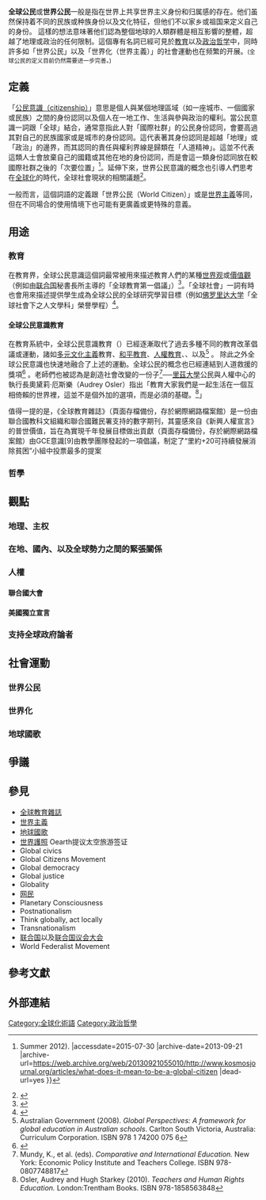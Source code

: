 {{多個問題|
{{roughtranslation|time=2015-09-07T07:46:27+00:00}}
{{expand|time=2015-08-03T14:01:43+00:00}}
}}
'''全球公民'''或'''世界公民'''一般是指在世界上共享世界主义身份和归属感的存在。他们虽然保持着不同的民族或种族身份以及文化特征，但他们不以家乡或祖国来定义自己的身份。
這樣的想法意味著他们認為整個地球的人類群體是相互影響的整體，超越了地理或政治的任何限制。這個專有名詞已經可見於[[教育|教育]]以及[[政治哲学|政治哲学]]中，同時許多如「世界公民」以及「世界化（世界主義）」的社會運動也在频繁的开展。<small>(全球公民的定义目前仍然需要进一步完善。)</small>

== 定義 ==
「[[Citizenship|公民意識（citizenship）]]」意思是個人與某個地理區域（如一座城市、一個國家或民族）之間的身份認同以及個人在一地工作、生活與參與政治的權利。當公民意識一詞跟「全球」結合，通常意指此人對「國際社群」的公民身份認同，會要高過其對自己的民族國家或是城市的身份認同。這代表著其身份認同是超越「地理」或「政治」的邊界，而其認同的責任與權利界線是歸類在「人道精神」。這並不代表這類人士會放棄自己的國籍或其他在地的身份認同，而是會這一類身份認同放在較國際社群之後的「次要位置」<ref>{{Cite web |url=http://www.kosmosjournal.org/articles/what-does-it-mean-to-be-a-global-citizen |title=Israel, Ronald C. (Spring{{!}}Summer 2012). |accessdate=2015-07-30 |archive-date=2013-09-21 |archive-url=https://web.archive.org/web/20130921055010/http://www.kosmosjournal.org/articles/what-does-it-mean-to-be-a-global-citizen |dead-url=yes }}</ref>。延伸下來，世界公民意識的概念也引導人們思考在[[全球化|全球化]]的時代，全球社會現狀的相關議題<ref>{{cite book|url = http://www.sussex.ac.uk/Users/hafa3/global.htm|title = Global Society and International Relations: Sociological Concepts and Political Perspectives|publisher = Polity Press|author = Shaw, Martin|year = 2000|location = Cambridge|access-date = 2015-07-30|archive-date = 2012-10-14|archive-url = https://web.archive.org/web/20121014130157/http://www.sussex.ac.uk/Users/hafa3/global.htm|dead-url = yes}}</ref>。

一般而言，這個詞語的定義跟「世界公民（World Citizen）」或是[[世界主義|世界主義]]等同，但在不同場合的使用情境下也可能有更廣義或更特殊的意義。

== 用途 ==

=== 教育 ===
在教育界，全球公民意識這個詞最常被用來描述教育人們的某種[[世界观|世界观]]或[[價值觀|價值觀]]（例如由[[联合国|联合国]]秘書長所主導的「全球教育第一倡議」）<ref>{{Cite web |url=http://www.globaleducationfirst.org/220.htm |title="Priority #3: Foster Global Citizenship." |accessdate=2015-07-30 |archive-date=2016-04-14 |archive-url=https://web.archive.org/web/20160414015421/http://www.globaleducationfirst.org/220.htm |dead-url=yes }}</ref>。「全球社會」一詞有時也會用來描述提供學生成為全球公民的全球研究學習目標（例如[[佛罗里达大学|佛罗里达大学]]「全球社會下之人文學科」榮譽學程）<ref>{{cite web|url = http://www.honors.ufl.edu/Humanites-for-Global-Society.aspx|title = Humanities for a Global Society|publisher = University of Florida|accessdate = 6 July 2013|deadurl = yes|archiveurl = https://web.archive.org/web/20130617191115/http://www.honors.ufl.edu/Humanites-for-Global-Society.aspx|archivedate = 2013年6月17日}}</ref>。

==== 全球公民意識教育 ====
在教育系統中，全球公民意識教育（{{Lang-en|Global Citizenship education，簡稱為GCE}}）已經逐漸取代了過去多種不同的教育改革倡議或運動，諸如[[多元文化主義|多元文化主義]]教育、[[和平教育|和平教育]]、[[人權教育|人權教育]]、{{Link-en|永續發展教育|Education for sustainable development}}、以及{{Link-en|國際教育|international education}}<ref>Australian Government (2008). ''Global Perspectives: A framework for global education in Australian schools''. Carlton South Victoria, Australia: Curriculum Corporation. ISBN 978 1 74200 075 6</ref> 。 除此之外全球公民意識也快速地融合了上述的運動。全球公民的概念也已經連結到人道救援的獎項<ref name="twsJun16gb">{{cite news|author = Jim Luce|title = Euro-American Women' s Council Global Forum and Awards Set For Athens in July|publisher = ''Huffington Post''|quote = [[Dionysia-Theodora_Avgerinopoulou|Dionysia-Theodora Avgerinopoulou]] is a Member of the Hellenic Parliament. She is also on the Executive Global Board of the EAWC. Orphans International Worldwide (OIWW) awarded her its Global Citizenship Award for Leadership in Helping Humanity in New York in February.|date = 1 June 2010|url = http://www.huffingtonpost.com/jim-luce/euro-american-women-s-cou_b_596232.html|accessdate = 2010-06-16|archive-date = 2011-06-07|archive-url = https://web.archive.org/web/20110607162344/http://www.huffingtonpost.com/jim-luce/euro-american-women-s-cou_b_596232.html|dead-url = no}}</ref> 。老師們也被認為是創造社會改變的一份子<ref name="ReferenceA">Mundy, K., et al. (eds). ''Comparative and International Education.'' New York: Economic Policy Institute and Teachers College. ISBN 978-0807748817</ref>──[[利兹大学|里茲大學]]公民與人權中心的執行長奧黛莉·厄斯樂（Audrey Osler）指出「教育大家我們是一起生活在一個互相倚賴的世界裡，這並不是個外加的選項，而是必須的基礎。<ref>Osler, Audrey and Hugh Starkey  (2010). ''Teachers and Human Rights Education.''  London:Trentham Books. ISBN 978-1858563848</ref>」

值得一提的是，《全球教育雜誌》（頁面存檔備份，存於網際網路檔案館）是一份由聯合國教科文組織和聯合國難民署支持的數字期刊，其靈感來自《新興人權宣言》的普世價值，旨在為實現千年發展目標做出貢獻（頁面存檔備份，存於網際網路檔案館）由GCE意識[9]由教學團隊發起的一項倡議，制定了“里約+20可持續發展消除貧困”小組中投票最多的提案

=== 哲學 ===

== 觀點 ==

=== 地理、主权 ===

=== 在地、國內、以及全球勢力之間的緊張關係 ===

=== 人權 ===

==== 聯合國大會 ====

==== 美國獨立宣言 ====

=== 支持全球政府論者 ===

== 社會運動 ==

=== 世界公民 ===

=== 世界化 ===

=== 地球國歌 ===

== 爭議 ==

== 參見 ==
* [[全球教育雜誌|全球教育雜誌]]
* [[世界主義|世界主義]]
* [[地球國歌|地球國歌]]
* [[世界護照|世界護照]] Oearth提议太空旅游签证
* Global civics
* Global Citizens Movement
* Global democracy
* Global justice
* Globality
* [[网民|网民]]
* Planetary Consciousness
* Postnationalism
* Think globally, act locally
* Transnationalism
* [[联合国|联合国]]以及[[联合国议会大会|联合国议会大会]]
* World Federalist Movement

== 參考文獻 ==
{{Reflist|2}}

== 外部連結 ==

{{全球化}}
[[Category:全球化術語|Category:全球化術語]]
[[Category:政治哲學|Category:政治哲學]]